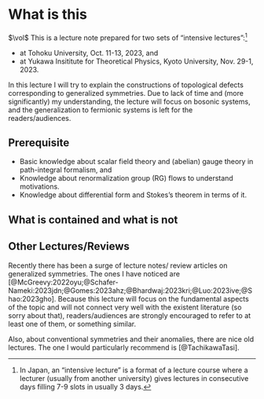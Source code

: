 # What is this {.unnumbered}

$\vol$
This is a lecture note prepared for two sets of "intensive lectures":[^1]

* at Tohoku University, Oct. 11-13, 2023, and
* at Yukawa Insititute for Theoretical Physics, Kyoto University, Nov. 29-1, 2023.

In this lecture I will try to explain the constructions of topological defects corresponding to generalized symmetries.
Due to lack of time and (more significantly) my understanding, the lecture will focus on bosonic systems, and the generalization to fermionic systems is left for the readers/audiences.

[^1]: In Japan, an "intensive lecture" is a format of a lecture course where a lecturer (usually from another university) gives lectures in consecutive days filling 7-9 slots in usually 3 days.

## Prerequisite
* Basic knowledge about scalar field theory and (abelian) gauge theory in path-integral formalism, and
* Knowledge about renormalization group (RG) flows to understand motivations.
* Knowledge about differential form and Stokes's theorem in terms of it.

## What is contained and what is not

## Other Lectures/Reviews

Recently there has been a surge of lecture notes/ review articles on generalized symmetries. 
The ones I have noticed are [@McGreevy:2022oyu;@Schafer-Nameki:2023jdn;@Gomes:2023ahz;@Bhardwaj:2023kri;@Luo:2023ive;@Shao:2023gho].
Because this lecture will focus on the fundamental aspects of the topic and will not connect very well with the existent literature (so sorry about that), readers/audiences are strongly encouraged to refer to at least one of them, or something similar.

Also, about conventional symmetries and their anomalies, there are nice old lectures. The one I would particularly recommend is [@TachikawaTasi].

